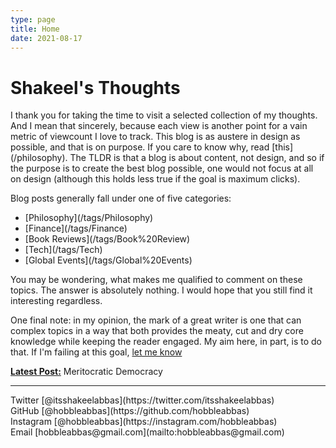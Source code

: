 ```yaml
---
type: page
title: Home
date: 2021-08-17
---
```


# Shakeel's Thoughts

<p>I thank you for taking the time to visit a selected collection of my thoughts. And I mean that sincerely, because each view is another point for a vain metric of viewcount I love to track. This blog is as austere in design as possible, and that is on purpose. If you care to know why, read [this](/philosophy). The TLDR is that a blog is about content, not design, and so if the purpose is to create the best blog possible, one would not focus at all on design (although this holds less true if the goal is maximum clicks).</p>
<p>Blog posts generally fall under one of five categories:</p>
<ul>
  <li>[Philosophy](/tags/Philosophy)</li>
  <li>[Finance](/tags/Finance)</li>
  <li>[Book Reviews](/tags/Book%20Review)</li>
  <li>[Tech](/tags/Tech)</li>
  <li>[Global Events](/tags/Global%20Events)</li>
</ul>
<p>You may be wondering, what makes me qualified to comment on these topics. The answer is absolutely nothing. I would hope that you still find it interesting regardless.</p>
<p>One final note: in my opinion, the mark of a great writer is one that can complex topics in a way that both provides the meaty, cut and dry core knowledge while keeping the reader engaged. My aim here, in part, is to do that. If I'm failing at this goal, <a href = "mailto:hobbleabbas@gmail.com">let me know</a></p>

[**Latest Post:**](/posts/meritocratic-democracy) Meritocratic Democracy 

---

<div>
  Twitter [@itsshakeelabbas](https://twitter.com/itsshakeelabbas)
  <br />
  GitHub [@hobbleabbas](https://github.com/hobbleabbas)
  <br />
  Instagram [@hobbleabbas](https://instagram.com/hobbleabbas)
  <br />
  Email [hobbleabbas@gmail.com](mailto:hobbleabbas@gmail.com)
</div>
